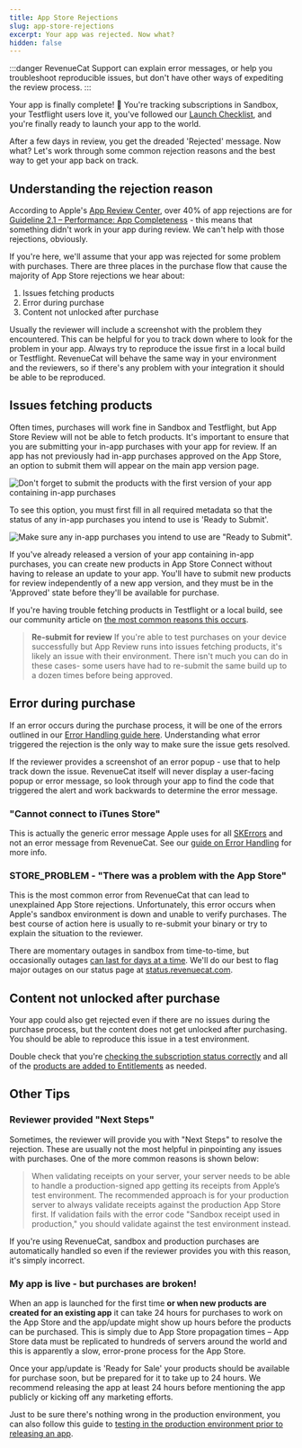 ```yaml
---
title: App Store Rejections
slug: app-store-rejections
excerpt: Your app was rejected. Now what?
hidden: false
---
```


:::danger
RevenueCat Support can explain error messages, or help you troubleshoot reproducible issues, but don't have other ways of expediting the review process.
:::

Your app is finally complete! 🎉 You're tracking subscriptions in Sandbox, your Testflight users love it, you've followed our [Launch Checklist](/docs/test-and-launch/launch-checklist), and you're finally ready to launch your app to the world.

After a few days in review, you get the dreaded 'Rejected' message. Now what? Let's work through some common rejection reasons and the best way to get your app back on track.

## Understanding the rejection reason

According to Apple's [App Review Center](https://developer.apple.com/app-store/review/), over 40% of app rejections are for [Guideline 2.1 – Performance: App Completeness](https://developer.apple.com/app-store/review/guidelines/#app-completeness) - this means that something didn't work in your app during review. We can't help with those rejections, obviously.

If you're here, we'll assume that your app was rejected for some problem with purchases. There are three places in the purchase flow that cause the majority of App Store rejections we hear about:

1. Issues fetching products
2. Error during purchase
3. Content not unlocked after purchase

Usually the reviewer will include a screenshot with the problem they encountered. This can be helpful for you to track down where to look for the problem in your app. Always try to reproduce the issue first in a local build or Testflight. RevenueCat will behave the same way in your environment and the reviewers, so if there's any problem with your integration it should be able to be reproduced.

## Issues fetching products

Often times, purchases will work fine in Sandbox and Testflight, but App Store Review will not be able to fetch products. It's important to ensure that you are submitting your in-app purchases with your app for review. If an app has not previously had in-app purchases approved on the App Store, an option to submit them will appear on the main app version page.

![Don't forget to submit the products with the first version of your app containing in-app purchases](https://files.readme.io/bec1d0d-Screen_Shot_2020-06-10_at_1.17.23_PM.png)

To see this option, you must first fill in all required metadata so that the status of any in-app purchases you intend to use is 'Ready to Submit'.

![Make sure any in-app purchases you intend to use are "Ready to Submit".](https://files.readme.io/e823df0-Screen_Shot_2020-06-10_at_1.33.58_PM.png)

If you've already released a version of your app containing in-app purchases, you can create new products in App Store Connect without having to release an update to your app. You'll have to submit new products for review independently of a new app version, and they must be in the 'Approved' state before they'll be available for purchase.

If you're having trouble fetching products in Testflight or a local build, see our community article on [the most common reasons this occurs](https://community.revenuecat.com/featured-articles-55/app-rejections-86). 

> **Re-submit for review**
> If you're able to test purchases on your device successfully but App Review runs into issues fetching products, it's likely an issue with their environment. There isn't much you can do in these cases- some users have had to re-submit the same build up to a dozen times before being approved.

## Error during purchase

If an error occurs during the purchase process, it will be one of the errors outlined in our [Error Handling guide here](/docs/test-and-launch/errors). Understanding what error triggered the rejection is the only way to make sure the issue gets resolved. 

If the reviewer provides a screenshot of an error popup - use that to help track down the issue. RevenueCat itself will never display a user-facing popup or error message, so look through your app to find the code that triggered the alert and work backwards to determine the error message.

### "Cannot connect to iTunes Store"

This is actually the generic error message Apple uses for all [SKErrors](https://developer.apple.com/documentation/storekit/skerror) and not an error message from RevenueCat. See our [guide on Error Handling](/docs/test-and-launch/errors) for more info.

### STORE_PROBLEM - "There was a problem with the App Store"

This is the most common error from RevenueCat that can lead to unexplained App Store rejections. Unfortunately, this error occurs when Apple's sandbox environment is down and unable to verify purchases. The best course of action here is usually to re-submit your binary or try to explain the situation to the reviewer.

There are momentary outages in sandbox from time-to-time, but occasionally outages [can last for days at a time](https://status.revenuecat.com/incidents/6y3tfs3fyxb7). We'll do our best to flag major outages on our status page at [status.revenuecat.com](https://status.revenuecat.com).

## Content not unlocked after purchase

Your app could also get rejected even if there are no issues during the purchase process, but the content does not get unlocked after purchasing. You should be able to reproduce this issue in a test environment.

Double check that you're [checking the subscription status correctly](/docs/customers/customer-info) and all of the [products are added to Entitlements](/docs/getting-started/entitlements) as needed.

## Other Tips

### Reviewer provided "Next Steps"

Sometimes, the reviewer will provide you with "Next Steps" to resolve the rejection. These are usually not the most helpful in pinpointing any issues with purchases. One of the more common reasons is shown below:

> When validating receipts on your server, your server needs to be able to handle a production-signed app getting its receipts from Apple’s test environment. The recommended approach is for your production server to always validate receipts against the production App Store first. If validation fails with the error code "Sandbox receipt used in production," you should validate against the test environment instead.

If you're using RevenueCat, sandbox and production purchases are automatically handled so even if the reviewer provides you with this reason, it's simply incorrect.

### My app is live - but purchases are broken!

When an app is launched for the first time **or when new products are created for an existing app** it can take 24 hours for purchases to work on the App Store and the app/update might show up hours before the products can be purchased. This is simply due to App Store propagation times – App Store data must be replicated to hundreds of servers around the world and this is apparently a slow, error-prone process for the App Store.

Once your app/update is 'Ready for Sale' your products should be available for purchase soon, but be prepared for it to take up to 24 hours. We recommend releasing the app at least 24 hours before mentioning the app publicly or kicking off any marketing efforts.

Just to be sure there's nothing wrong in the production environment, you can also follow this guide to [testing in the production environment prior to releasing an app](https://www.revenuecat.com/blog/the-ultimate-guide-to-subscription-testing-on-ios#production).